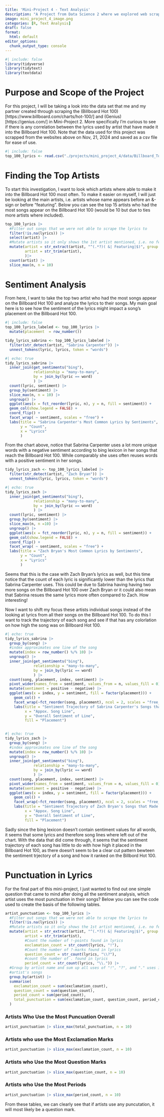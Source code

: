 ```yaml
---
title: 'Mini-Project 4 - Text Analysis'
description: "A Project from Data Science 2 where we explored web scraping"
image: mini_project_4_image.png
categories: [R, Text Analysis]
draft: false
format:
  html: default
editor_options: 
  chunk_output_type: console
---
```


```r
#| include: false
library(tidyverse)
library(tidytext)
library(textdata)
```

# Purpose and Scope of the Project

For this project, I will be taking a look into the data set that me and my partner created through scraping the (Billboard Hot 100)\[https://www.billboard.com/charts/hot-100/\] and (Genius)\[https://genius.com/\] in Mini-Project 2. More specifically I'm curious to see if there is any correlation between the lyrics used by artist that have made it into the Billboard Hot 100. Note that the data used for this project was scrapped from the websites above on Nov, 21, 2024 and saved as a csv file for ease of use.

```r
#| include: false
top_100_lyrics <- read.csv("./projects/mini_project_4/data/Billboard_Top_100_Lyrics.csv")[-1]
```

# Finding the Top Artists

To start this investigation, I want to look which artists where able to make it into the Billboard Hot 100 most often. To make it easier on myself, I will just be looking at the main artists, i.e. artists whose name appears before an &-sign or before "featuring". Below you can see the top 15 artists who had the most songs appear on the Billboard Hot 100 (would be 10 but due to ties more artists where included).

```r
top_100_lyrics |> 
  #Filter out songs that we were not able to scrape the lyrics to
  filter(!is.na(lyrics)) |> 
  select(artist) |> 
  #Mutate artists so it only shows the 1st artist mentioned, i.e. no featured artists
  mutate(artist = str_extract(artist, "^(.*?)( &| Featuring|$)", group = 1),
         artist = str_trim(artist),
         )|> 
  count(artist) |> 
  slice_max(n, n = 10)

```

# Sentiment Analysis

From here, I want to take the top two artist who had the most songs appear on the Billboard Hot 100 and analyze the lyrics to their songs. My main goal here is to see how the sentiment of the lyrics might impact a song's placement on the Billboard Hot 100.

```r
#| include: false
top_100_lyrics_labeled <- top_100_lyrics |>
  mutate(placement  = row_number())
```

```r
tidy_lyrics_sabrina <- top_100_lyrics_labeled |> 
  filter(str_detect(artist, "Sabrina Carpenter")) |> 
  unnest_tokens(lyric, lyrics, token = "words")
```

```r
#| echo: true
tidy_lyrics_sabrina |> 
  inner_join(get_sentiments("bing"), 
             relationship = "many-to-many", 
             by = join_by(lyric == word)
             ) |> 
  count(lyric, sentiment) |> 
  group_by(sentiment) |> 
  slice_max(n, n = 10) |> 
  ungroup() |> 
  ggplot(aes(x = fct_reorder(lyric, n), y = n, fill = sentiment)) +
  geom_col(show.legend = FALSE) +
  coord_flip() +
  facet_wrap( ~ sentiment, scales = "free") +
  labs(title = "Sabrina Carpenter's Most Common Lyrics by Sentiments",
       y = "Count", 
       x = "Lyrics"
       )


```

From the chart above, notice that Sabrina Carpenter uses a lot more unique words with a negative sentiment according to bing lexicon in her songs that reach the Billboard Hot 100. While comparably she uses often reuses words with a positive sentiment in her songs.

```r
tidy_lyrics_zach <- top_100_lyrics_labeled |> 
  filter(str_detect(artist, "Zach Bryan")) |> 
  unnest_tokens(lyric, lyrics, token = "words")
```

```r
#| echo: true
tidy_lyrics_zach |> 
  inner_join(get_sentiments("bing"), 
             relationship = "many-to-many", 
             by = join_by(lyric == word)
             ) |> 
  count(lyric, sentiment) |> 
  group_by(sentiment) |> 
  slice_max(n, n =10) |> 
  ungroup() |> 
  ggplot(aes(x = fct_reorder(lyric, n), y = n, fill = sentiment)) +
  geom_col(show.legend = FALSE) +
  coord_flip() +
  facet_wrap( ~ sentiment, scales = "free") +
  labs(title = "Zach Bryan's Most Common Lyrics by Sentiments",
       y = "Count", 
       x = "Lyrics"
       )
```

Seems that this is the case with Zach Bryan's lyrics as well, but this time notice that the count of each lyric is significantly lower than the lyrics that Sabrina Carpenter uses. This could be due to Sabrina having having two more songs on the Billboard Hot 100 over Zach Bryan or it could also mean that Sabrina resues the same lyrics more often compared to Zach. How interesting!

Now I want to shift my focus these artists individual songs instead of the looking at lyrics from all their songs on the Billboard Hot 100. To do this I want to track the trajectory of each song and see if that has any colorlation on how high the song was on Billboard Hot 100.

```r
#| echo: true
tidy_lyrics_sabrina |> 
  group_by(song) |> 
  #index approximates one line of the song
  mutate(index = row_number() %/% 10) |> 
  ungroup() |> 
  inner_join(get_sentiments("bing"), 
             relationship = "many-to-many", 
             by = join_by(lyric == word)
             ) |> 
  count(song, placement, index, sentiment) |> 
  pivot_wider(names_from = sentiment, values_from = n, values_fill = 0) |>
  mutate(sentiment = positive - negative) |>
  ggplot(aes(x = index, y = sentiment, fill = factor(placement))) +
    geom_col() +
    facet_wrap(~fct_reorder(song, placement), ncol = 2, scales = "free_x")+
    labs(title = "Sentiment Trajectory of Sabrina Carpenter's Songs that Made Billboard Hot 100", 
         x = "Appox. Song Line", 
         y = "Overall Sentiment of Line", 
         fill = "Placement")
  
```

```r
#| echo: true
tidy_lyrics_zach |> 
  group_by(song) |> 
  #index approximates one line of the song
  mutate(index = row_number() %/% 10) |> 
  ungroup() |> 
  inner_join(get_sentiments("bing"), 
             relationship = "many-to-many", 
             by = join_by(lyric == word)
             ) |> 
  count(song, placement, index, sentiment) |> 
  pivot_wider(names_from = sentiment, values_from = n, values_fill = 0) |>
  mutate(sentiment = positive - negative) |>
  ggplot(aes(x = index, y = sentiment, fill = factor(placement))) +
    geom_col() +
    facet_wrap(~fct_reorder(song, placement), ncol = 2, scales = "free_x")+
    labs(title = "Sentiment Trajectory of Zach Bryan's Songs that Made Billboard Hot 100", 
         x = "Appox. Song Line", 
         y = "Overall Sentiment of Line", 
         fill = "Placement")
```

Sadly since the bing lexicon doesn't contain sentiment values for all words, it seems that some lyrics and therefore song lines where left out of the chart. With the data that did come through, it seems that the sentiment trajectory of each song has little to do with how high it placed in the Billboard Hot 100, as there doesn't seem to be a clear cut pattern bewteen the sentiment trjectory of a song and how it ranked on the Billbord Hot 100.

# Punctuation in Lyrics

For the final part of this mini-project, I just wanted to find out one simple question that came to mind after doing all the sentiment analysis, which artist uses the most punctuation in their songs? Below you can see the code used to create the basis of the following tables.

```r
artist_punctuation <- top_100_lyrics |> 
  #Filter out songs that we were not able to scrape the lyrics to
  filter(!is.na(lyrics)) |> 
  #Mutate artists so it only shows the 1st artist mentioned, i.e. no featured artists
  mutate(artist = str_extract(artist, "^(.*?)( &| Featuring|$)", group = 1),
         artist = str_trim(artist),
         #Count the number of !-points found in lyrics
         exclamation_count = str_count(lyrics, "!"),
         #Count the number of ?-marks found in lyrics
         question_count = str_count(lyrics, "\\?"),
         #count the number of . found in lyrics
         period_count = str_count(lyrics, "\\.")) |> 
  #Group by artist name and sum up all uses of "!", "?", and "." uses in all the 
  #artist's songs
  group_by(artist) |> 
  summarise(
    exclamation_count = sum(exclamation_count),
    question_count = sum(question_count),
    period_count = sum(period_count), 
    total_punctuation = sum(exclamation_count, question_count, period_count)
  )
```

### Artists Who Use the Most Puncuation Overall

```r
artist_punctuation |> slice_max(total_punctuation, n = 10)
```

### Artists who use the Most Exclamation Marks

```r
artist_punctuation |> slice_max(exclamation_count, n = 10)
```

### Artists who Use the Most Question Marks

```r
artist_punctuation |> slice_max(question_count, n = 10)
```

### Artists who Use the Most Periods

```r
artist_punctuation |> slice_max(period_count, n = 10)
```

From these tables, we can clearly see that if artists use any puncutation, it will most likely be a question mark.